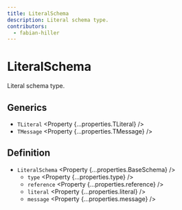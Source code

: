 ```yaml
---
title: LiteralSchema
description: Literal schema type.
contributors:
  - fabian-hiller
---
```



# LiteralSchema

Literal schema type.

## Generics

- `TLiteral` <Property {...properties.TLiteral} />
- `TMessage` <Property {...properties.TMessage} />

## Definition

- `LiteralSchema` <Property {...properties.BaseSchema} />
  - `type` <Property {...properties.type} />
  - `reference` <Property {...properties.reference} />
  - `literal` <Property {...properties.literal} />
  - `message` <Property {...properties.message} />
